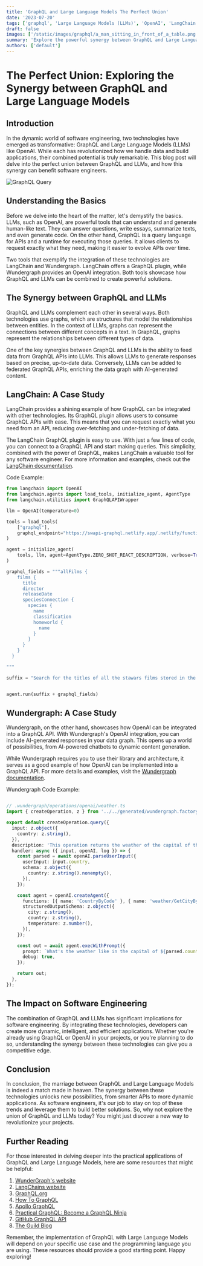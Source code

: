 ```yaml
---
title: 'GraphQL and Large Language Models The Perfect Union'
date: '2023-07-20'
tags: ['graphql', 'Large Language Models (LLMs)', 'OpenAI', 'LangChain', 'Wundergraph']
draft: false
images: ['/static/images/graphql/a_man_sitting_in_front_of_a_table.png']
summary: 'Explore the powerful synergy between GraphQL and Large Language Models like OpenAI in this comprehensive guide. Learn how integrating these technologies can revolutionize your software engineering projects, with practical examples from LangChain and Wundergraph.'
authors: ['default']
---
```


# The Perfect Union: Exploring the Synergy between GraphQL and Large Language Models

## Introduction

In the dynamic world of software engineering, two technologies have emerged as transformative: GraphQL and Large Language Models (LLMs) like OpenAI. While each has revolutionized how we handle data and build applications, their combined potential is truly remarkable. This blog post will delve into the perfect union between GraphQL and LLMs, and how this synergy can benefit software engineers.

![GraphQL Query](/static/images/graphql/a_man_sitting_in_front_of_a_table.png)

## Understanding the Basics

Before we delve into the heart of the matter, let's demystify the basics. LLMs, such as OpenAI, are powerful tools that can understand and generate human-like text. They can answer questions, write essays, summarize texts, and even generate code. On the other hand, GraphQL is a query language for APIs and a runtime for executing those queries. It allows clients to request exactly what they need, making it easier to evolve APIs over time.

Two tools that exemplify the integration of these technologies are LangChain and Wundergraph. LangChain offers a GraphQL plugin, while Wundergraph provides an OpenAI integration. Both tools showcase how GraphQL and LLMs can be combined to create powerful solutions.

## The Synergy between GraphQL and LLMs

GraphQL and LLMs complement each other in several ways. Both technologies use graphs, which are structures that model the relationships between entities. In the context of LLMs, graphs can represent the connections between different concepts in a text. In GraphQL, graphs represent the relationships between different types of data.

One of the key synergies between GraphQL and LLMs is the ability to feed data from GraphQL APIs into LLMs. This allows LLMs to generate responses based on precise, up-to-date data. Conversely, LLMs can be added to federated GraphQL APIs, enriching the data graph with AI-generated content.

## LangChain: A Case Study

LangChain provides a shining example of how GraphQL can be integrated with other technologies. Its GraphQL plugin allows users to consume GraphQL APIs with ease. This means that you can request exactly what you need from an API, reducing over-fetching and under-fetching of data.

The LangChain GraphQL plugin is easy to use. With just a few lines of code, you can connect to a GraphQL API and start making queries. This simplicity, combined with the power of GraphQL, makes LangChain a valuable tool for any software engineer. For more information and examples, check out the [LangChain documentation](https://python.langchain.com/docs/modules/agents/tools/integrations/graphql).

Code Example:

```python
from langchain import OpenAI
from langchain.agents import load_tools, initialize_agent, AgentType
from langchain.utilities import GraphQLAPIWrapper

llm = OpenAI(temperature=0)

tools = load_tools(
    ["graphql"],
    graphql_endpoint="https://swapi-graphql.netlify.app/.netlify/functions/index",
)

agent = initialize_agent(
    tools, llm, agent=AgentType.ZERO_SHOT_REACT_DESCRIPTION, verbose=True
)

graphql_fields = """allFilms {
    films {
      title
      director
      releaseDate
      speciesConnection {
        species {
          name
          classification
          homeworld {
            name
          }
        }
      }
    }
  }

"""

suffix = "Search for the titles of all the stawars films stored in the graphql database that has this schema "


agent.run(suffix + graphql_fields)
```

## Wundergraph: A Case Study

Wundergraph, on the other hand, showcases how OpenAI can be integrated into a GraphQL API. With Wundergraph's OpenAI integration, you can include AI-generated responses in your data graph. This opens up a world of possibilities, from AI-powered chatbots to dynamic content generation.

While Wundergraph requires you to use their library and architecture, it serves as a good example of how OpenAI can be implemented into a GraphQL API. For more details and examples, visit the [Wundergraph documentation](https://docs.wundergraph.com/docs/openai).

Wundergraph Code Example:

```TypeScript

// .wundergraph/operations/openai/weather.ts
import { createOperation, z } from '../../generated/wundergraph.factory';

export default createOperation.query({
  input: z.object({
    country: z.string(),
  }),
  description: 'This operation returns the weather of the capital of the given country',
  handler: async ({ input, openAI, log }) => {
    const parsed = await openAI.parseUserInput({
      userInput: input.country,
      schema: z.object({
        country: z.string().nonempty(),
      }),
    });

    const agent = openAI.createAgent({
      functions: [{ name: 'CountryByCode' }, { name: 'weather/GetCityByName' }],
      structuredOutputSchema: z.object({
        city: z.string(),
        country: z.string(),
        temperature: z.number(),
      }),
    });

    const out = await agent.execWithPrompt({
      prompt: `What's the weather like in the capital of ${parsed.country}?`,
      debug: true,
    });

    return out;
  },
});

```

## The Impact on Software Engineering

The combination of GraphQL and LLMs has significant implications for software engineering. By integrating these technologies, developers can create more dynamic, intelligent, and efficient applications. Whether you're already using GraphQL or OpenAI in your projects, or you're planning to do so, understanding the synergy between these technologies can give you a competitive edge.

## Conclusion

In conclusion, the marriage between GraphQL and Large Language Models is indeed a match made in heaven. The synergy between these technologies unlocks new possibilities, from smarter APIs to more dynamic applications. As software engineers, it's our job to stay on top of these trends and leverage them to build better solutions. So, why not explore the union of GraphQL and LLMs today? You might just discover a new way to revolutionize your projects.

## Further Reading

For those interested in delving deeper into the practical applications of GraphQL and Large Language Models, here are some resources that might be helpful:

1. [WunderGraph's website](https://www.wundergraph.com/)
2. [LangChains website](https://langchains.com/)
3. [GraphQL.org](https://graphql.org/)
4. [How To GraphQL](https://www.howtographql.com/)
5. [Apollo GraphQL](https://www.apollographql.com/)
6. [Practical GraphQL: Become a GraphQL Ninja](https://www.udemy.com/course/practical-graphql-become-a-graphql-ninja/)
7. [GitHub GraphQL API](https://docs.github.com/en/graphql)
8. [The Guild Blog](https://the-guild.dev/blog)

Remember, the implementation of GraphQL with Large Language Models will depend on your specific use case and the programming language you are using. These resources should provide a good starting point. Happy exploring!

<BlogNewsletterForm title="Get twice as much done with a fifth of the code." />

